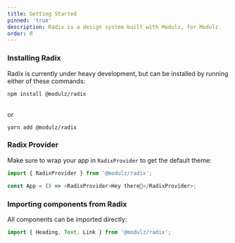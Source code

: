 ```yaml
---
title: Getting Started
pinned: 'true'
description: Radix is a design system built with Modulz, for Modulz.
order: 0
---
```


<!-- Radix is a Component Library built on top of [Radix System](/docs/radix-system). -->

### Installing Radix

Radix is currently under heavy development, but can be installed by running either of these commands:

```
npm install @modulz/radix
```

<br />
or

```
yarn add @modulz/radix
```

### Radix Provider

Make sure to wrap your app in `RadixProvider` to get the default theme:

```js
import { RadixProvider } from '@modulz/radix';

const App = () => <RadixProvider>Hey there👋</RadixProvider>;
```

### Importing components from Radix

All components can be imported directly:

```js
import { Heading, Text, Link } from '@modulz/radix';
```
